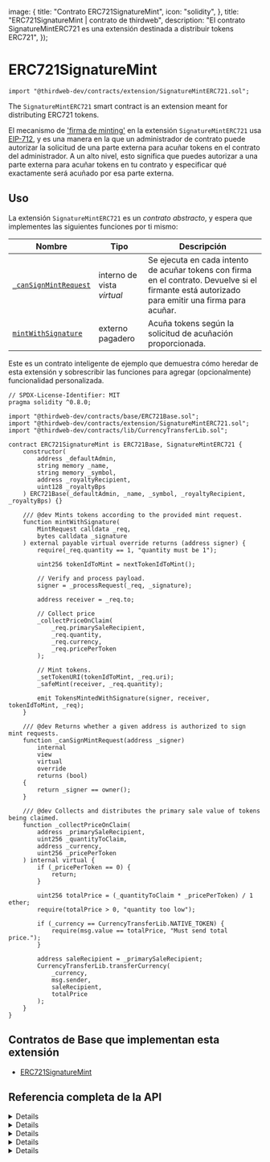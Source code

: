 
  image: {
    title: "Contrato ERC721SignatureMint",
    icon: "solidity",
  },
  title: "ERC721SignatureMint | contrato de thirdweb",
  description:
    "El contrato SignatureMintERC721 es una extensión destinada a distribuir tokens ERC721",
});


# ERC721SignatureMint

```solidity
import "@thirdweb-dev/contracts/extension/SignatureMintERC721.sol";
```

The `SignatureMintERC721` smart contract is an extension meant for distributing ERC721 tokens.

El mecanismo de ['firma de minting'](/glossary/signature-based-minting) en la extensión `SignatureMintERC721` usa [EIP-712](https://eips.ethereum.org/EIPS/eip-712), y es una manera en la que un administrador de contrato puede autorizar la solicitud de una parte externa para acuñar tokens en el contrato del administrador. A un alto nivel, esto significa que puedes autorizar a una parte externa para acuñar tokens en tu contrato y especificar qué exactamente será acuñado por esa parte externa.

<GithubButtonLink href="https://github.com/thirdweb-dev/contracts/blob/main/contracts/extension/SignatureMintERC721.sol" />

## Uso

La extensión `SignatureMintERC721` es un _contrato abstracto_, y espera que implementes las siguientes funciones por ti mismo:

| Nombre                                                                            | Tipo                    | Descripción                                                                                                                                     |
| -------------------------------------------------------------------------------- | ----------------------- | ----------------------------------------------------------------------------------------------------------------------------------------------- |
| [`_canSignMintRequest`](/contracts/build/extensions/erc-721/ERC721SignatureMint) | interno de vista _virtual_ | Se ejecuta en cada intento de acuñar tokens con firma en el contrato. Devuelve si el firmante está autorizado para emitir una firma para acuñar. |
| [`mintWithSignature`](/contracts/build/extensions/erc-721/ERC721SignatureMint)   | externo pagadero        | Acuña tokens según la solicitud de acuñación proporcionada.                                                                                        |

Este es un contrato inteligente de ejemplo que demuestra cómo heredar de esta extensión y sobrescribir las funciones para agregar (opcionalmente) funcionalidad personalizada.

```solidity
// SPDX-License-Identifier: MIT
pragma solidity ^0.8.0;

import "@thirdweb-dev/contracts/base/ERC721Base.sol";
import "@thirdweb-dev/contracts/extension/SignatureMintERC721.sol";
import "@thirdweb-dev/contracts/lib/CurrencyTransferLib.sol";

contract ERC721SignatureMint is ERC721Base, SignatureMintERC721 {
    constructor(
        address _defaultAdmin,
        string memory _name,
        string memory _symbol,
        address _royaltyRecipient,
        uint128 _royaltyBps
    ) ERC721Base(_defaultAdmin, _name, _symbol, _royaltyRecipient, _royaltyBps) {}

    /// @dev Mints tokens according to the provided mint request.
    function mintWithSignature(
        MintRequest calldata _req,
        bytes calldata _signature
    ) external payable virtual override returns (address signer) {
        require(_req.quantity == 1, "quantity must be 1");

        uint256 tokenIdToMint = nextTokenIdToMint();

        // Verify and process payload.
        signer = _processRequest(_req, _signature);

        address receiver = _req.to;

        // Collect price
        _collectPriceOnClaim(
            _req.primarySaleRecipient,
            _req.quantity,
            _req.currency,
            _req.pricePerToken
        );

        // Mint tokens.
        _setTokenURI(tokenIdToMint, _req.uri);
        _safeMint(receiver, _req.quantity);

        emit TokensMintedWithSignature(signer, receiver, tokenIdToMint, _req);
    }

    /// @dev Returns whether a given address is authorized to sign mint requests.
    function _canSignMintRequest(address _signer)
        internal
        view
        virtual
        override
        returns (bool)
    {
        return _signer == owner();
    }

    /// @dev Collects and distributes the primary sale value of tokens being claimed.
    function _collectPriceOnClaim(
        address _primarySaleRecipient,
        uint256 _quantityToClaim,
        address _currency,
        uint256 _pricePerToken
    ) internal virtual {
        if (_pricePerToken == 0) {
            return;
        }

        uint256 totalPrice = (_quantityToClaim * _pricePerToken) / 1 ether;
        require(totalPrice > 0, "quantity too low");

        if (_currency == CurrencyTransferLib.NATIVE_TOKEN) {
            require(msg.value == totalPrice, "Must send total price.");
        }

        address saleRecipient = _primarySaleRecipient;
        CurrencyTransferLib.transferCurrency(
            _currency,
            msg.sender,
            saleRecipient,
            totalPrice
        );
    }
}
```

## Contratos de Base que implementan esta extensión

- [ERC721SignatureMint](/contracts/build/base-contracts/erc-721/signature-mint)

## Referencia completa de la API

<Details summary="verify">

```solidity
struct MintRequest {
    address to;
    address royaltyRecipient;
    uint256 royaltyBps;
    address primarySaleRecipient;
    string uri;
    uint256 quantity;
    uint256 pricePerToken;
    address currency;
    uint128 validityStartTimestamp;
    uint128 validityEndTimestamp;
    bytes32 uid;
}

function verify(MintRequest calldata req, bytes calldata signature)
    public
    view
    returns (bool success, address signer)
```

- Verifica que una solicitud de mint sea válida y esté firmada por una billetera autorizada.
- Parámetro `req`: La solicitud de mint.
  - `to`: El destinatario de los tokens a mintear.
  - `royaltyRecipient`: El destinatario de las regalías de ventas secundarias del token minteado.
  - `royaltyBps`: El porcentaje de las ventas secundarias del token minteado que se toma como regalías.
  - `primarySaleRecipient`: El destinatario de los ingresos por ventas primarias del token minteado.
  - `uri`: La URI de los metadatos del token a mintear.
  - `quantity`: La cantidad de tokens a mintear.
  - `pricePerToken`: El precio a pagar por cada cantidad de tokens minteados.
  - `currency`: La moneda en la que se paga el precio por cada token minteado.
  - `validityStartTimestamp`: El timestamp unix después del cual la carga útil es válida.
  - `validityEndTimestamp`: El timestamp unix en el que la carga útil expira.
  - `uid`: Un identificador único para la carga útil.
- Parámetro `signature`: La firma producida por una billetera autorizada firmando la solicitud de mint.

</Details>

<Details summary="mintWithSignature">

```solidity
struct MintRequest {
    address to;
    address royaltyRecipient;
    uint256 royaltyBps;
    address primarySaleRecipient;
    string uri;
    uint256 quantity;
    uint256 pricePerToken;
    address currency;
    uint128 validityStartTimestamp;
    uint128 validityEndTimestamp;
    bytes32 uid;
}

function mintWithSignature(MintRequest calldata req, bytes calldata signature)
    external
    payable
    returns (address signer)
```

- Mintea tokens de acuerdo con la solicitud de mint proporcionada.
- Parámetro `req`: La solicitud de mint.
  - `to`: El destinatario de los tokens a mintear.
  - `royaltyRecipient`: El destinatario de las regalías de ventas secundarias del token minteado.
  - `royaltyBps`: El porcentaje de las ventas secundarias del token minteado que se tomará como regalías.
  - `primarySaleRecipient`: El destinatario de los ingresos de las ventas primarias del token minteado.
  - `uri`: La URI de los metadatos del token a mintear.
  - `quantity`: La cantidad de tokens a mintear.
  - `pricePerToken`: El precio a pagar por cada cantidad de tokens minteados.
  - `currency`: La moneda en la que se pagará el precio por cada token minteado.
  - `validityStartTimestamp`: El timestamp unix después del cual la carga útil es válida.
  - `validityEndTimestamp`: El timestamp unix en el que la carga útil expira.
  - `uid`: Un identificador único para la carga útil.
- Parámetro `signature`: La firma producida por una billetera autorizada firmando la solicitud de mint.

</Details>

<Details summary="_processRequest">

```solidity
struct MintRequest {
    address to;
    address royaltyRecipient;
    uint256 royaltyBps;
    address primarySaleRecipient;
    string uri;
    uint256 quantity;
    uint256 pricePerToken;
    address currency;
    uint128 validityStartTimestamp;
    uint128 validityEndTimestamp;
    bytes32 uid;
}

function _processRequest(MintRequest calldata req, bytes calldata signature)
    internal
    returns (address signer)
```

- Verifica una solicitud de mint y marca la solicitud y la firma como utilizadas.
- Parámetro `req`: La solicitud de mint.
  - `to`: El destinatario de los tokens a mintear.
  - `royaltyRecipient`: El destinatario de las regalías de ventas secundarias del token minteado.
  - `royaltyBps`: El porcentaje de las ventas secundarias del token minteado que se tomará como regalías.
  - `primarySaleRecipient`: El destinatario de los ingresos de las ventas primarias del token minteado.
  - `uri`: La URI de los metadatos del token a mintear.
  - `quantity`: La cantidad de tokens a mintear.
  - `pricePerToken`: El precio a pagar por cada cantidad de tokens minteados.
  - `currency`: La moneda en la que se pagará el precio por cada token minteado.
  - `validityStartTimestamp`: El timestamp unix después del cual la carga útil es válida.
  - `validityEndTimestamp`: El timestamp unix en el que la carga útil expira.
  - `uid`: Un identificador único para la carga útil.
- Parámetro `signature`: La firma producida por una billetera autorizada firmando la solicitud de mint.

</Details>

<Details summary="_recoverAddress">

```solidity
struct MintRequest {
    address to;
    address royaltyRecipient;
    uint256 royaltyBps;
    address primarySaleRecipient;
    string uri;
    uint256 quantity;
    uint256 pricePerToken;
    address currency;
    uint128 validityStartTimestamp;
    uint128 validityEndTimestamp;
    bytes32 uid;
}

function _recoverAddress(MintRequest calldata req, bytes calldata signature)
    internal
    view
    returns (address signer)
```

- Devuelve la dirección del firmante de la solicitud de mint.
- Parámetro `req`: La solicitud de mint.
  - `to`: El destinatario de los tokens a mintear.
  - `royaltyRecipient`: El destinatario de las regalías de ventas secundarias del token minteado.
  - `royaltyBps`: El porcentaje de las ventas secundarias del token minteado que se tomará como regalías.
  - `primarySaleRecipient`: El destinatario de los ingresos de las ventas primarias del token minteado.
  - `uri`: La URI de los metadatos del token a mintear.
  - `quantity`: La cantidad de tokens a mintear.
  - `pricePerToken`: El precio a pagar por cada cantidad de tokens minteados.
  - `currency`: La moneda en la que se pagará el precio por cada token minteado.
  - `validityStartTimestamp`: El timestamp unix después del cual la carga útil es válida.
  - `validityEndTimestamp`: El timestamp unix en el que la carga útil expira.
  - `uid`: Un identificador único para la carga útil.
- Parámetro `signature`: La firma producida por una billetera autorizada firmando la solicitud de mint.

</Details>

<Details summary="_canSignMintRequest">

```solidity
function _canSignMintRequest(address signer) internal view virtual returns (bool);
```

- Devuelve si una dirección dada está autorizada para firmar solicitudes de mint.
- Parámetro `signer`: la dirección que el contrato verifica si es elegible para firmar solicitudes de mint o no.

</Details>

